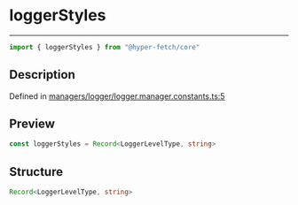 

# loggerStyles

<div class="api-docs__separator" data-reactroot="">

---

</div><div class="api-docs__import" data-reactroot="">

```ts
import { loggerStyles } from "@hyper-fetch/core"
```

</div><div class="api-docs__section">

## Description

</div><div class="api-docs__description"><span class="api-docs__do-not-parse">



</span></div><p class="api-docs__definition">

Defined in [managers/logger/logger.manager.constants.ts:5](https://github.com/BetterTyped/hyper-fetch/blob/aff5c35a/packages/core/src/managers/logger/logger.manager.constants.ts#L5)

</p><div class="api-docs__section">

## Preview

</div><div class="api-docs__preview var">

```ts
const loggerStyles = Record<LoggerLevelType, string>
```

</div><div class="api-docs__section">

## Structure

</div><div class="api-docs__returns">

```ts
Record<LoggerLevelType, string>
```

</div>